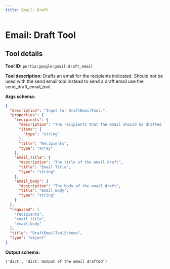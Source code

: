 ```yaml
---
title: Email: Draft
---
```

<!-- WARNING: This file is auto-generated by generate_tool_docs.py. Do not edit manually. -->


# Email: Draft Tool

<Intro />

## Tool details
**Tool ID:** `portia:google:gmail:draft_email`

**Tool description:** Drafts an email for the recipients indicated. Should not be used with the send email tool.Instead to send a draft email use the send_draft_email_tool.

**Args schema:**
```json
{
  "description": "Input for DraftEmailTool.",
  "properties": {
    "recipients": {
      "description": "The recipients that the email should be drafted for (should be a list of email addresses)",
      "items": {
        "type": "string"
      },
      "title": "Recipients",
      "type": "array"
    },
    "email_title": {
      "description": "The title of the email draft",
      "title": "Email Title",
      "type": "string"
    },
    "email_body": {
      "description": "The body of the email draft",
      "title": "Email Body",
      "type": "string"
    }
  },
  "required": [
    "recipients",
    "email_title",
    "email_body"
  ],
  "title": "DraftEmailToolSchema",
  "type": "object"
}
```

**Output schema:**
```
('dict', 'dict: Output of the email drafted')
```
